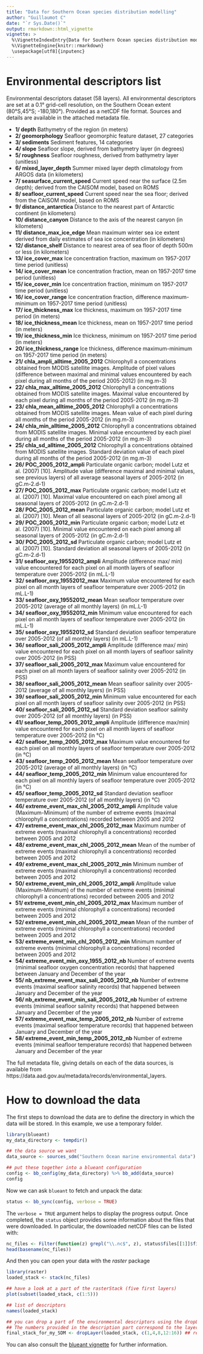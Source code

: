 ```yaml
---
title: "Data for Southern Ocean species distribution modelling"
author: "Guillaumot C"
date: "`r Sys.Date()`"
output: rmarkdown::html_vignette
vignette: >
  %\VignetteIndexEntry{Data for Southern Ocean species distribution modelling}
  %\VignetteEngine{knitr::rmarkdown}
  \usepackage[utf8]{inputenc}
---
```


# Environmental descriptors list
 Environmental descriptors dataset (58 layers).
 All environmental descriptors are set at a 0.1° grid-cell resolution, on the Southern Ocean extent (80°S,45°S; -180,180°). Provided as a netCDF file format. Sources and details are available in the attached metadata file. 
 
   * **1/ depth** Bathymetry of the region (in meters)
   * **2/ geomorphology** Seafloor geomorphic feature dataset, 27 categories
   * **3/ sediments** Sediment features, 14 categories
   * **4/ slope** Seafloor slope, derived from bathymetry layer (in degrees) 
   * **5/ roughness** Seafloor roughness, derived from bathymetry layer (unitless)
   * **6/ mixed_layer_depth** Summer mixed layer depth climatology from ARGOS data (in kilometers)
   * **7/ seasurface_current_speed** Current speed near the surface (2.5m depth); derived from the CAISOM model, based on ROMS
   * **8/ seafloor_current_speed** Current speed near the sea floor; derived from the CAISOM model, based on ROMS
   * **9/ distance_antarctica** Distance to the nearest part of Antarctic continent (in kilometers)
   * **10/ distance_canyon** Distance to the axis of the nearest canyon (in kilometers)
   * **11/ distance_max_ice_edge** Mean maximum winter sea ice extent derived from daily estimates of sea ice concentration (in kilometers)
   * **12/ distance_shelf** Distance to nearest area of sea floor of depth 500m or less (in kilometers)
   * **13/ ice_cover_max** Ice concentration fraction, maximum on 1957-2017 time period (unitless)  
   * **14/ ice_cover_mean** Ice concentration fraction, mean on 1957-2017 time period (unitless) 
   * **15/ ice_cover_min** Ice concentration fraction, minimum on 1957-2017 time period (unitless) 
   * **16/ ice_cover_range** Ice concentration fraction, difference maximum-minimum on 1957-2017 time period (unitless) 
   * **17/ ice_thickness_max** Ice thickness, maximum on 1957-2017 time period (in meters)
   * **18/ ice_thickness_mean** Ice thickness, mean on 1957-2017 time period (in meters) 
   * **19/ ice_thickness_min** Ice thickness, minimum on 1957-2017 time period (in meters) 
   * **20/ ice_thickness_range** Ice thickness, difference maximum-minimum on 1957-2017 time period (in meters) 
   * **21/ chla_ampli_alltime_2005_2012** Chlorophyll a concentrations obtained from MODIS satellite images. Amplitude of pixel values (difference between maximal and minimal values encountered by each pixel during all months of the period 2005-2012) (in mg.m-3) 
   * **22/ chla_max_alltime_2005_2012** Chlorophyll a concentrations obtained from MODIS satellite images. Maximal value encountered by each pixel during all months of the period 2005-2012 (in mg.m-3) 
   * **23/ chla_mean_alltime_2005_2012** Chlorophyll a concentrations obtained from MODIS satellite images. Mean value of each pixel during all months of the period 2005-2012 (in mg.m-3)
   * **24/ chla_min_alltime_2005_2012** Chlorophyll a concentrations obtained from MODIS satellite images. Minimal value encountered by each pixel during all months of the period 2005-2012 (in mg.m-3) 
   * **25/ chla_sd_alltime_2005_2012** Chlorophyll a concentrations obtained from MODIS satellite images. Standard deviation value of each pixel during all months of the period 2005-2012 (in mg.m-3) 
   * **26/ POC_2005_2012_ampli** Particulate organic carbon; model Lutz et al. (2007) [10]. Amplitude value (difference maximal and minimal values, see previous layers) of all average seasonal layers of 2005-2012 (in gC.m-2.d-1) 
   * **27/ POC_2005_2012_max** Particulate organic carbon; model Lutz et al. (2007) [10]. Maximal value encountered on each pixel among all seasonal layers of 2005-2012 (in gC.m-2.d-1) 
   * **28/ POC_2005_2012_mean** Particulate organic carbon; model Lutz et al. (2007) [10]. Mean of all seasonal layers of 2005-2012 (in gC.m-2.d-1)
   * **29/ POC_2005_2012_min** Particulate organic carbon; model Lutz et al. (2007) [10]. Minimal value encountered on each pixel among all seasonal layers of 2005-2012 (in gC.m-2.d-1) 
   * **30/ POC_2005_2012_sd** Particulate organic carbon; model Lutz et al. (2007) [10]. Standard deviation all seasonal layers of 2005-2012 (in gC.m-2.d-1) 
   * **31/ seafloor_oxy_19552012_ampli** Amplitude (difference max/ min) value encountered for each pixel on all month layers of seafloor temperature over 2005-2012 (in mL.L-1) 
   * **32/ seafloor_oxy_19552012_max** Maximum value encountered for each pixel on all month layers of seafloor temperature over 2005-2012 (in mL.L-1)
   * **33/ seafloor_oxy_19552012_mean** Mean seafloor temperature over 2005-2012 (average of all monthly layers) (in mL.L-1) 
   * **34/ seafloor_oxy_19552012_min** Minimum value encountered for each pixel on all month layers of seafloor temperature over 2005-2012 (in mL.L-1) 
   * **35/ seafloor_oxy_19552012_sd** Standard deviation seafloor temperature over 2005-2012 (of all monthly layers) (in mL.L-1) 
   * **36/ seafloor_sali_2005_2012_ampli** Amplitude (difference max/ min) value encountered for each pixel on all month layers of seafloor salinity over 2005-2012 (in PSS) 
   * **37/ seafloor_sali_2005_2012_max** Maximum value encountered for each pixel on all month layers of seafloor salinity over 2005-2012 (in PSS) 
   * **38/ seafloor_sali_2005_2012_mean** Mean seafloor salinity over 2005-2012 (average of all monthly layers) (in PSS)
   * **39/ seafloor_sali_2005_2012_min** Minimum value encountered for each pixel on all month layers of seafloor salinity over 2005-2012 (in PSS)
   * **40/ seafloor_sali_2005_2012_sd** Standard deviation seafloor salinity over 2005-2012 (of all monthly layers) (in PSS) 
   * **41/ seafloor_temp_2005_2012_ampli** Amplitude (difference max/min) value encountered for each pixel on all month layers of seafloor temperature over 2005-2012 (in °C) 
   * **42/ seafloor_temp_2005_2012_max** Maximum value encountered for each pixel on all monthly layers of seafloor temperature over 2005-2012 (in °C) 
   * **43/ seafloor_temp_2005_2012_mean** Mean seafloor temperature over 2005-2012 (average of all monthly layers) (in °C) 
   * **44/ seafloor_temp_2005_2012_min** Minimum value encountered for each pixel on all monthly layers of seafloor temperature over 2005-2012 (in °C) 
   * **45/ seafloor_temp_2005_2012_sd** Standard deviation seafloor temperature over 2005-2012 (of all monthly layers) (in °C)
   * **46/ extreme_event_max_chl_2005_2012_ampli** Amplitude value (Maximum-Minimum) of the number of extreme events (maximal chlorophyll a concentrations) recorded between 2005 and 2012 
   * **47/ extreme_event_max_chl_2005_2012_max** Maximum number of extreme events (maximal chlorophyll a concentrations) recorded between 2005 and 2012 
   * **48/ extreme_event_max_chl_2005_2012_mean** Mean of the number of extreme events (maximal chlorophyll a concentrations) recorded between 2005 and 2012 
   * **49/ extreme_event_max_chl_2005_2012_min** Minimum number of extreme events (maximal chlorophyll a concentrations) recorded between 2005 and 2012 
   * **50/ extreme_event_min_chl_2005_2012_ampli** Amplitude value (Maximum-Minimum) of the number of extreme events (minimal chlorophyll a concentrations) recorded between 2005 and 2012 
   * **51/ extreme_event_min_chl_2005_2012_max** Maximum number of extreme events (minimal chlorophyll a concentrations) recorded between 2005 and 2012 
   * **52/ extreme_event_min_chl_2005_2012_mean** Mean of the number of extreme events (minimal chlorophyll a concentrations) recorded between 2005 and 2012 
   * **53/ extreme_event_min_chl_2005_2012_min** Minimum number of extreme events (minimal chlorophyll a concentrations) recorded between 2005 and 2012 
   * **54/ extreme_event_min_oxy_1955_2012_nb** Number of extreme events (minimal seafloor oxygen concentration records) that happened between January and December of the year  
   * **55/ nb_extreme_event_max_sali_2005_2012_nb** Number of extreme events (maximal seafloor salinity records) that happened between January and December of the year  
   * **56/ nb_extreme_event_min_sali_2005_2012_nb** Number of extreme events (minimal seafloor salinity records) that happened between January and December of the year  
   * **57/ extreme_event_max_temp_2005_2012_nb** Number of extreme events (maximal seafloor temperature records) that happened between January and December of the year 
   * **58/ extreme_event_min_temp_2005_2012_nb** Number of extreme events (minimal seafloor temperature records) that happened between January and December of the year  

The full metadata file, giving details on each of the data sources, is available from https://data.aad.gov.au/metadata/records/environmental_layers.


# How to download the data 
The first steps to download the data are to define the directory in which the data will be stored. In this example, we use a temporary folder. 
```r
library(blueant)
my_data_directory <- tempdir()

## the data source we want
data_source <- sources_sdm("Southern Ocean marine environmental data")

## put these together into a blueant configuration
config <- bb_config(my_data_directory) %>% bb_add(data_source)
config
```

Now we can ask `blueant` to fetch and unpack the data:
```r
status <- bb_sync(config, verbose = TRUE)
```

The `verbose = TRUE` argument helps to display the progress output. Once completed, the `status` object provides some information about the files that were downloaded. In particular, the downloaded netCDF files can be listed with:

```r
nc_files <- Filter(function(z) grepl("\\.nc$", z), status$files[[1]]$file)
head(basename(nc_files))
```

And then you can open your data with the *raster* package 

```r
library(raster)
loaded_stack <- stack(nc_files)

## have a look at a part of the rasterStack (five first layers)
plot(subset(loaded_stack, c(1:5)))

## list of descriptors 
names(loaded_stack)

## you can drop a part of the environmental descriptors using the dropLayer function.
## The numbers provided in the description part correspond to the layer's order in the provided stack. 
final_stack_for_my_SDM <- dropLayer(loaded_stack, c(1,4,8,12:16)) ## removes layers 1,4,8,12,13,14,15 and 16
```

You can also consult the [blueant vignette](https://australianantarcticdivision.github.io/blueant/articles/blueant.html) for further information.


